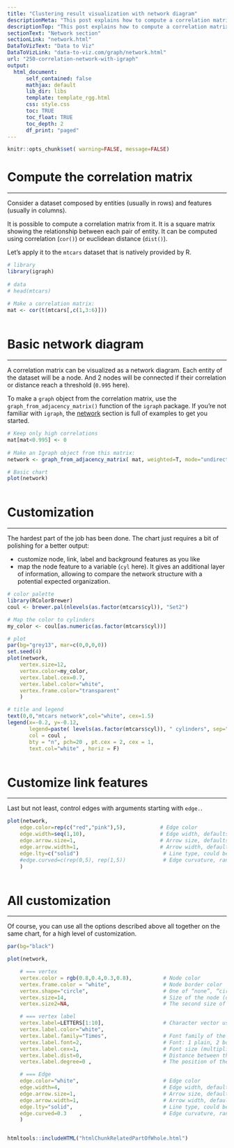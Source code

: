 ```yaml
---
title: "Clustering result visualization with network diagram"
descriptionMeta: "This post explains how to compute a correlation matrix and display the result as a network chart using R and the igraph package."
descriptionTop: "This post explains how to compute a correlation matrix and display the result as a [network](network.html) chart using R and the `igraph` package."
sectionText: "Network section"
sectionLink: "network.html"
DataToVizText: "Data to Viz"
DataToVizLink: "data-to-viz.com/graph/network.html"
url: "250-correlation-network-with-igraph"
output:
  html_document:
      self_contained: false    
      mathjax: default
      lib_dir: libs
      template: template_rgg.html
      css: style.css
      toc: TRUE
      toc_float: TRUE
      toc_depth: 2
      df_print: "paged"
---
```



```r
knitr::opts_chunk$set( warning=FALSE, message=FALSE)
```

<div class="container">



# Compute the correlation matrix
***

Consider a dataset composed by entities (usually in rows) and features (usually in columns). 

It is possible to compute a correlation matrix from it. It is a square matrix showing the relationship between each pair of entity. It can be computed using correlation (`cor()`) or euclidean distance (`dist()`).

Let's apply it to the `mtcars` dataset that is natively provided by R.

```r
# library
library(igraph)
 
# data
# head(mtcars)
 
# Make a correlation matrix:
mat <- cor(t(mtcars[,c(1,3:6)]))
```



```r
```












# Basic network diagram
***

<div class = "row">

<div class = "col-md-6  col-sm-12 align-self-center">

A correlation matrix can be visualized as a network diagram. Each entity of the dataset will be a node. And 2 nodes will be connected if their correlation or distance reach a threshold (`0.995` here).

To make a `graph` object from the correlation matrix, use the `graph_from_adjacency_matrix()` function of the `igraph` package. If you're not familiar with `igraph`, the [network](network.html) section is full of examples to get you started.

</div>


<div class = "col-md-6  col-sm-12">

```r
# Keep only high correlations
mat[mat<0.995] <- 0
 
# Make an Igraph object from this matrix:
network <- graph_from_adjacency_matrix( mat, weighted=T, mode="undirected", diag=F)

# Basic chart
plot(network)
```
</div>
</div>



```r
```














# Customization
***

<div class = "row">

<div class = "col-md-6  col-sm-12 align-self-center">

The hardest part of the job has been done. The chart just requires a bit of polishing for a better output:

- customize node, link, label and background features as you like
- map the node feature to a variable (`cyl` here). It gives an additional layer of information, allowing to compare the network structure with a potential expected organization.

</div>


<div class = "col-md-6  col-sm-12">

```r
# color palette
library(RColorBrewer)
coul <- brewer.pal(nlevels(as.factor(mtcars$cyl)), "Set2")

# Map the color to cylinders
my_color <- coul[as.numeric(as.factor(mtcars$cyl))]

# plot
par(bg="grey13", mar=c(0,0,0,0))
set.seed(4)
plot(network, 
    vertex.size=12,
    vertex.color=my_color, 
    vertex.label.cex=0.7,
    vertex.label.color="white",
    vertex.frame.color="transparent"
    )

# title and legend
text(0,0,"mtcars network",col="white", cex=1.5)
legend(x=-0.2, y=-0.12, 
       legend=paste( levels(as.factor(mtcars$cyl)), " cylinders", sep=""), 
       col = coul , 
       bty = "n", pch=20 , pt.cex = 2, cex = 1,
       text.col="white" , horiz = F)
```
</div>
</div>



```r
```











# Customize link features
***

<div class = "row">

<div class = "col-md-6  col-sm-12 align-self-center">

Last but not least, control edges with arguments starting with `edge.`.
</div>


<div class = "col-md-6  col-sm-12">

```r
plot(network,
    edge.color=rep(c("red","pink"),5),           # Edge color
    edge.width=seq(1,10),                        # Edge width, defaults to 1
    edge.arrow.size=1,                           # Arrow size, defaults to 1
    edge.arrow.width=1,                          # Arrow width, defaults to 1
    edge.lty=c("solid")                           # Line type, could be 0 or “blank”, 1 or “solid”, 2 or “dashed”, 3 or “dotted”, 4 or “dotdash”, 5 or “longdash”, 6 or “twodash”
    #edge.curved=c(rep(0,5), rep(1,5))            # Edge curvature, range 0-1 (FALSE sets it to 0, TRUE to 0.5)
    )
```
</div>
</div>



```r
```











# All customization
***

<div class = "row">

<div class = "col-md-6  col-sm-12 align-self-center">

Of course, you can use all the options described above all together on the same chart, for a high level of customization.

</div>


<div class = "col-md-6  col-sm-12">

```r
par(bg="black")

plot(network,

    # === vertex
    vertex.color = rgb(0.8,0.4,0.3,0.8),          # Node color
    vertex.frame.color = "white",                 # Node border color
    vertex.shape="circle",                        # One of “none”, “circle”, “square”, “csquare”, “rectangle” “crectangle”, “vrectangle”, “pie”, “raster”, or “sphere”
    vertex.size=14,                               # Size of the node (default is 15)
    vertex.size2=NA,                              # The second size of the node (e.g. for a rectangle)

    # === vertex label
    vertex.label=LETTERS[1:10],                   # Character vector used to label the nodes
    vertex.label.color="white",
    vertex.label.family="Times",                  # Font family of the label (e.g.“Times”, “Helvetica”)
    vertex.label.font=2,                          # Font: 1 plain, 2 bold, 3, italic, 4 bold italic, 5 symbol
    vertex.label.cex=1,                           # Font size (multiplication factor, device-dependent)
    vertex.label.dist=0,                          # Distance between the label and the vertex
    vertex.label.degree=0 ,                       # The position of the label in relation to the vertex (use pi)

    # === Edge
    edge.color="white",                           # Edge color
    edge.width=4,                                 # Edge width, defaults to 1
    edge.arrow.size=1,                            # Arrow size, defaults to 1
    edge.arrow.width=1,                           # Arrow width, defaults to 1
    edge.lty="solid",                             # Line type, could be 0 or “blank”, 1 or “solid”, 2 or “dashed”, 3 or “dotted”, 4 or “dotdash”, 5 or “longdash”, 6 or “twodash”
    edge.curved=0.3    ,                          # Edge curvature, range 0-1 (FALSE sets it to 0, TRUE to 0.5)
    )
```
</div>
</div>



```r
```













<!-- Close container -->
</div>




```r
htmltools::includeHTML("htmlChunkRelatedPartOfWhole.html")
```
